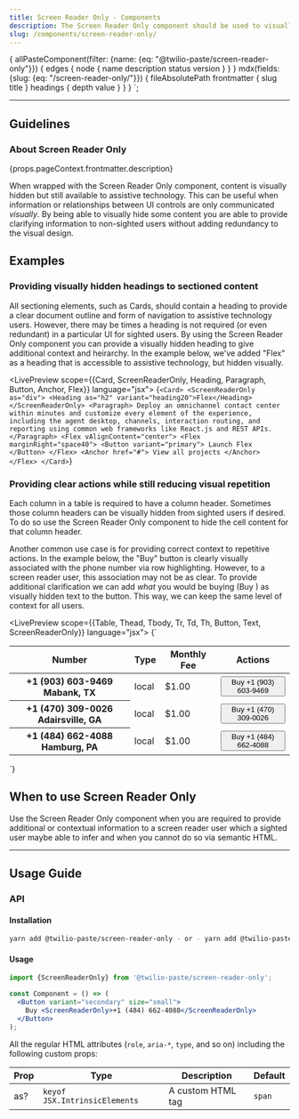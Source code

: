 ```yaml
---
title: Screen Reader Only - Components
description: The Screen Reader Only component should be used to visually hide content that is necessary to provide appropriate context to users who experience a page using assistive technology.
slug: /components/screen-reader-only/
---
```



  {
    allPasteComponent(filter: {name: {eq: "@twilio-paste/screen-reader-only"}}) {
      edges {
        node {
          name
          description
          status
          version
        }
      }
    }
    mdx(fields: {slug: {eq: "/screen-reader-only/"}}) {
      fileAbsolutePath
      frontmatter {
        slug
        title
      }
      headings {
        depth
        value
      }
    }
  }
`;

<ComponentHeader
  name="Screen Reader Only"
  categoryRoute={SidebarCategoryRoutes.COMPONENTS}
  githubUrl="https://github.com/twilio-labs/paste/tree/master/packages/paste-core/components/screen-reader-only"
  storybookUrl="https://twilio-labs.github.io/paste/?path=/story/components-screen-reader-only--default"
  data={props.data.allPasteComponent.edges}
/>

---

<contentwrapper>

<PageAside data={props.data.mdx} headings={props.data.mdx.headings} />

<content>

## Guidelines

### About Screen Reader Only

<Paragraph>{props.pageContext.frontmatter.description}</Paragraph>

When wrapped with the Screen Reader Only component, content is visually hidden but still available to assistive technology. This can be useful when information or relationships between UI controls are only communicated _visually_. By being able to visually hide some content you are able to provide clarifying information to non-sighted users without adding redundancy to the visual design.

## Examples

### Providing visually hidden headings to sectioned content

All sectioning elements, such as Cards, should contain a heading to provide a clear document outline and form of navigation to assistive technology users. However, there may be times a heading is not required (or even redundant) in a particular UI for sighted users. By using the Screen Reader Only component you can provide a visually hidden heading to give additional context and heirarchy. In the example below, we've added "Flex" as a heading that is accessible to assistive technology, but hidden visually.

<LivePreview scope={{Card, ScreenReaderOnly, Heading, Paragraph, Button, Anchor, Flex}} language="jsx">
  {`<Card>
  <ScreenReaderOnly as="div">
    <Heading as="h2" variant="heading20">Flex</Heading>
  </ScreenReaderOnly>
  <Paragraph>
    Deploy an omnichannel contact center within minutes and customize every element of the experience, including the agent desktop, channels, interaction routing, and reporting using common web frameworks like React.js and REST APIs.
  </Paragraph>
  <Flex vAlignContent="center">
    <Flex marginRight="space40">
      <Button variant="primary">
        Launch Flex
      </Button>
    </Flex>
    <Anchor href="#">
      View all projects
    </Anchor>
  </Flex>
</Card>`}
</LivePreview>

### Providing clear actions while still reducing visual repetition

Each column in a table is required to have a column header. Sometimes those column headers can be visually hidden from sighted users if desired. To do so use the Screen Reader Only component to hide the cell content for that column header.

Another common use case is for providing correct context to repetitive actions. In the example below, the "Buy" button is clearly visually associated with the phone number via row highlighting. However, to a screen reader user, this association may not be as clear. To provide additional clarification we can add _what_ you would be buying (Buy ) as visually hidden text to the button. This way, we can keep the same level of context for all users.

<LivePreview scope={{Table, Thead, Tbody, Tr, Td, Th, Button, Text, ScreenReaderOnly}} language="jsx">
  {`<Table>
  <Thead>
    <Tr>
      <Th>Number</Th>
      <Th>Type</Th>
      <Th>Monthly Fee</Th>
      <Th>
        <ScreenReaderOnly>Actions</ScreenReaderOnly>
      </Th>
    </Tr>
  </Thead>
  <Tbody>
    <Tr>
      <Th>
        <strong>+1 (903) 603-9469</strong>
        <Text as="div" color="colorTextWeak" fontWeight="normal">
          Mabank, TX
        </Text>
      </Th>
      <Td>local</Td>
      <Td>$1.00</Td>
      <Td>
        <Button variant="secondary" size="small">
          Buy <ScreenReaderOnly>+1 (903) 603-9469</ScreenReaderOnly>
        </Button>
      </Td>
    </Tr>
    <Tr>
      <Th>
        <strong>+1 (470) 309-0026</strong>
        <Text as="div" color="colorTextWeak" fontWeight="normal">
          Adairsville, GA
        </Text>
      </Th>
      <Td>local</Td>
      <Td>$1.00</Td>
      <Td>
        <Button variant="secondary" size="small">
          Buy <ScreenReaderOnly>+1 (470) 309-0026</ScreenReaderOnly>
        </Button>
      </Td>
    </Tr>
    <Tr>
      <Th>
        <strong>+1 (484) 662-4088</strong>
        <Text as="div" color="colorTextWeak" fontWeight="normal">
          Hamburg, PA
        </Text>
      </Th>
      <Td>local</Td>
      <Td>$1.00</Td>
      <Td>
        <Button variant="secondary" size="small">
          Buy <ScreenReaderOnly>+1 (484) 662-4088</ScreenReaderOnly>
        </Button>
      </Td>
    </Tr>
  </Tbody>
</Table>`}
</LivePreview>

## When to use Screen Reader Only

Use the Screen Reader Only component when you are required to provide additional or contextual information to a screen reader user which a sighted user maybe able to infer and when you cannot do so via semantic HTML.

<DoDont>
  <Do title="Do" body="Use to provide additional text content to users of assistive technology" preview={false} />
  <Dont title="Don't" body="Don't use to hide interactive content" preview={false} />
</DoDont>

---

## Usage Guide

### API

#### Installation

```bash
yarn add @twilio-paste/screen-reader-only - or - yarn add @twilio-paste/core
```

#### Usage

```jsx
import {ScreenReaderOnly} from '@twilio-paste/screen-reader-only';

const Component = () => (
  <Button variant="secondary" size="small">
    Buy <ScreenReaderOnly>+1 (484) 662-4088</ScreenReaderOnly>
  </Button>
);
```

All the regular HTML attributes (`role`, `aria-*`, `type`, and so on) including the following custom props:

| Prop | Type                          | Description       | Default |
| ---- | ----------------------------- | ----------------- | ------- |
| as?  | `keyof JSX.IntrinsicElements` | A custom HTML tag | `span`  |

<Box marginTop="space90">
  <Changelog />
</Box>

</content>

</contentwrapper>
